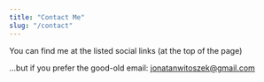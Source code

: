 ```yaml
---
title: "Contact Me"
slug: "/contact"
---
```



You can find me at the listed social links (at the top of the page)

...but if you prefer the good-old email:
[jonatanwitoszek@gmail.com](mailto:jonatanwitoszek@gmail.com)

<ContactForm />